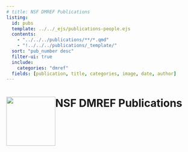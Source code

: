```yaml
---
# title: NSF DMREF Publications
listing:
  id: pubs
  template: ../../_ejs/publications-people.ejs 
  contents: 
    - "../../../publications/**/*.qmd"
    - "!../../../publications/_template/"
  sort: "pub_number desc"
  filter-ui: true
  include:
    categories: "dmref"
  fields: [publication, title, categories, image, date, author]
---
```

<img src="../../images/dmref-logo.png" style="float: left; width: 130px; margin-top: 25px;"><h1>NSF DMREF Publications</h1>